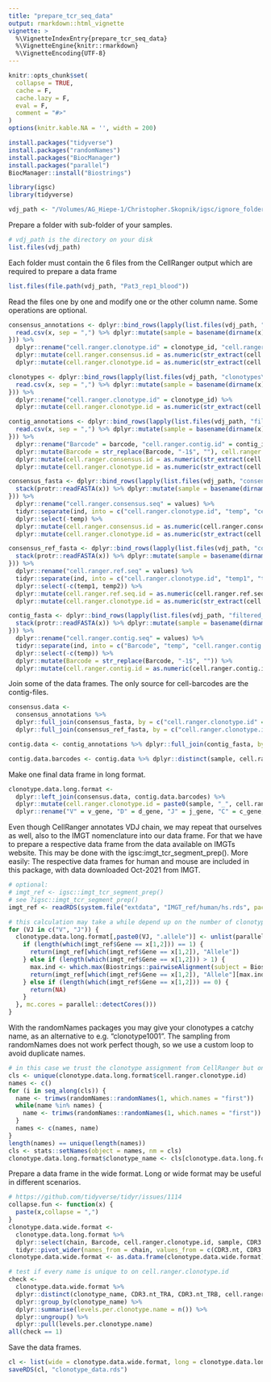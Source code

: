 ```yaml
---
title: "prepare_tcr_seq_data"
output: rmarkdown::html_vignette
vignette: >
  %\VignetteIndexEntry{prepare_tcr_seq_data}
  %\VignetteEngine{knitr::rmarkdown}
  %\VignetteEncoding{UTF-8}
---
```


```r
knitr::opts_chunk$set(
  collapse = TRUE,
  cache = F,
  cache.lazy = F,
  eval = F,
  comment = "#>"
)
options(knitr.kable.NA = '', width = 200)
```

```r
install.packages("tidyverse")
install.packages("randomNames")
install.packages("BiocManager")
install.packages("parallel")
BiocManager::install("Biostrings")
```

```r
library(igsc)
library(tidyverse)
```

```r
vdj_path <- "/Volumes/AG_Hiepe-1/Christopher.Skopnik/igsc/ignore_folder/VDJ"
```

Prepare a folder with sub-folder of your samples.
```r
# vdj_path is the directory on your disk
list.files(vdj_path)
```

Each folder must contain the 6 files from the CellRanger output which are required to prepare a data frame 
```r
list.files(file.path(vdj_path, "Pat3_rep1_blood"))
```


Read the files one by one and modify one or the other column name. Some operations are optional.
```r
consensus_annotations <- dplyr::bind_rows(lapply(list.files(vdj_path, "consensus_annotations\\.csv", recursive = T, full.names = T), function(x) {
  read.csv(x, sep = ",") %>% dplyr::mutate(sample = basename(dirname(x)))
})) %>%
  dplyr::rename("cell.ranger.clonotype.id" = clonotype_id, "cell.ranger.consensus.id" = consensus_id) %>%
  dplyr::mutate(cell.ranger.consensus.id = as.numeric(str_extract(cell.ranger.consensus.id, "[:digit:]{1,}$"))) %>%
  dplyr::mutate(cell.ranger.clonotype.id = as.numeric(str_extract(cell.ranger.clonotype.id, "[:digit:]{1,}")))

clonotypes <- dplyr::bind_rows(lapply(list.files(vdj_path, "clonotypes\\.csv", recursive = T, full.names = T), function(x) {
  read.csv(x, sep = ",") %>% dplyr::mutate(sample = basename(dirname(x)))
})) %>%
  dplyr::rename("cell.ranger.clonotype.id" = clonotype_id) %>%
  dplyr::mutate(cell.ranger.clonotype.id = as.numeric(str_extract(cell.ranger.clonotype.id, "[:digit:]{1,}")))

contig_annotations <- dplyr::bind_rows(lapply(list.files(vdj_path, "filtered_contig_annotations\\.csv", recursive = T, full.names = T), function(x) {
  read.csv(x, sep = ",") %>% dplyr::mutate(sample = basename(dirname(x)))
})) %>%
  dplyr::rename("Barcode" = barcode, "cell.ranger.contig.id" = contig_id, "cell.ranger.clonotype.id" = raw_clonotype_id, "cell.ranger.consensus.id" = raw_consensus_id) %>%
  dplyr::mutate(Barcode = str_replace(Barcode, "-1$", ""), cell.ranger.contig.id = as.numeric(str_extract(cell.ranger.contig.id, "[:digit:]{1,}$"))) %>%
  dplyr::mutate(cell.ranger.consensus.id = as.numeric(str_extract(cell.ranger.consensus.id, "[:digit:]{1,}$"))) %>%
  dplyr::mutate(cell.ranger.clonotype.id = as.numeric(str_extract(cell.ranger.clonotype.id, "[:digit:]{1,}")))

consensus_fasta <- dplyr::bind_rows(lapply(list.files(vdj_path, "consensus\\.fasta$", recursive = T, full.names = T), function(x) {
  stack(protr::readFASTA(x)) %>% dplyr::mutate(sample = basename(dirname(x)))
})) %>%
  dplyr::rename("cell.ranger.consensus.seq" = values) %>%
  tidyr::separate(ind, into = c("cell.ranger.clonotype.id", "temp", "cell.ranger.consensus.id"), sep = "_") %>%
  dplyr::select(-temp) %>%
  dplyr::mutate(cell.ranger.consensus.id = as.numeric(cell.ranger.consensus.id)) %>%
  dplyr::mutate(cell.ranger.clonotype.id = as.numeric(str_extract(cell.ranger.clonotype.id, "[:digit:]{1,}$")))

consensus_ref_fasta <- dplyr::bind_rows(lapply(list.files(vdj_path, "concat_ref\\.fasta$", recursive = T, full.names = T), function(x) {
  stack(protr::readFASTA(x)) %>% dplyr::mutate(sample = basename(dirname(x)))
})) %>%
  dplyr::rename("cell.ranger.ref.seq" = values) %>%
  tidyr::separate(ind, into = c("cell.ranger.clonotype.id", "temp1", "temp2", "cell.ranger.ref.seq.id"), sep = "_") %>%
  dplyr::select(-c(temp1, temp2)) %>%
  dplyr::mutate(cell.ranger.ref.seq.id = as.numeric(cell.ranger.ref.seq.id)) %>%
  dplyr::mutate(cell.ranger.clonotype.id = as.numeric(str_extract(cell.ranger.clonotype.id, "[:digit:]{1,}")))

contig_fasta <- dplyr::bind_rows(lapply(list.files(vdj_path, "filtered_contig\\.fasta$", recursive = T, full.names = T), function(x) {
  stack(protr::readFASTA(x)) %>% dplyr::mutate(sample = basename(dirname(x)))
})) %>%
  dplyr::rename("cell.ranger.contig.seq" = values) %>%
  tidyr::separate(ind, into = c("Barcode", "temp", "cell.ranger.contig.id"), sep = "_") %>%
  dplyr::select(-c(temp)) %>%
  dplyr::mutate(Barcode = str_replace(Barcode, "-1$", "")) %>%
  dplyr::mutate(cell.ranger.contig.id = as.numeric(cell.ranger.contig.id))
```

Join some of the data frames. The only source for cell-barcodes are the contig-files.
```r
consensus.data <-
  consensus_annotations %>%
  dplyr::full_join(consensus_fasta, by = c("cell.ranger.clonotype.id" = "cell.ranger.clonotype.id", "cell.ranger.consensus.id" = "cell.ranger.consensus.id", "sample" = "sample")) %>%
  dplyr::full_join(consensus_ref_fasta, by = c("cell.ranger.clonotype.id" = "cell.ranger.clonotype.id", "cell.ranger.consensus.id" = "cell.ranger.ref.seq.id", "sample" = "sample"))

contig.data <- contig_annotations %>% dplyr::full_join(contig_fasta, by = c("cell.ranger.contig.id" = "cell.ranger.contig.id", "Barcode" = "Barcode", "sample" = "sample"))

contig.data.barcodes <- contig.data %>% dplyr::distinct(sample, cell.ranger.clonotype.id, Barcode)
```

Make one final data frame in long format.
```r
clonotype.data.long.format <-
  dplyr::left_join(consensus.data, contig.data.barcodes) %>%
  dplyr::mutate(cell.ranger.clonotype.id = paste0(sample, "_", cell.ranger.clonotype.id)) %>%
  dplyr::rename("V" = v_gene, "D" = d_gene, "J" = j_gene, "C" = c_gene, "CDR3.aa" = cdr3, "CDR3.nt" = cdr3_nt)
```

Even though CellRanger annotates VDJ chain, we may repeat that ourselves as well, also to the IMGT nomenclature into our data frame. For that we have to prepare a respective data frame from the data available on IMGTs website.
This may be done with the igsc:imgt_tcr_segment_prep(). More easily: The respective data frames for human and mouse are included in this package, with data downloaded Oct-2021 from IMGT.

```r
# optional:
# imgt_ref <- igsc::imgt_tcr_segment_prep()
# see ?igsc::imgt_tcr_segment_prep()
imgt_ref <- readRDS(system.file("extdata", "IMGT_ref/human/hs.rds", package = "igsc"))

# this calculation may take a while depend up on the number of clonotypes etc. especially on a single core (not mclapply but lapply only)
for (VJ in c("V", "J")) {
  clonotype.data.long.format[,paste0(VJ, ".allele")] <- unlist(parallel::mclapply(split(clonotype.data.long.format[,c("cell.ranger.consensus.seq", VJ)], seq(nrow(clonotype.data.long.format))), function(x) {
    if (length(which(imgt_ref$Gene == x[1,2])) == 1) {
      return(imgt_ref[which(imgt_ref$Gene == x[1,2]), "Allele"])
    } else if (length(which(imgt_ref$Gene == x[1,2])) > 1) {
      max.ind <- which.max(Biostrings::pairwiseAlignment(subject = Biostrings::DNAString(x[1,1]), pattern = Biostrings::DNAStringSet(imgt_ref[imgt_ref$Gene == x[1,2],"seq.nt"]), type = "local", scoreOnly = T))
      return(imgt_ref[which(imgt_ref$Gene == x[1,2]), "Allele"][max.ind])
    } else if (length(which(imgt_ref$Gene == x[1,2])) == 0) {
      return(NA)
    }
  }, mc.cores = parallel::detectCores()))
}

```


With the randomNames packages you may give your clonotypes a catchy name, as an alternative to e.g. "clonotype1001". The sampling from randomNames does not work perfect though, so we use a custom loop to avoid duplicate names.
```r
# in this case we trust the clonotype assignment from CellRanger but one could also check that
cls <- unique(clonotype.data.long.format$cell.ranger.clonotype.id)
names <- c()
for (i in seq_along(cls)) {
  name <- trimws(randomNames::randomNames(1, which.names = "first"))
  while(name %in% names) {
    name <- trimws(randomNames::randomNames(1, which.names = "first"))
  }
  names <- c(names, name)
}
length(names) == unique(length(names))
cls <- stats::setNames(object = names, nm = cls)
clonotype.data.long.format$clonotype_name <- cls[clonotype.data.long.format$cell.ranger.clonotype.id]
```


Prepare a data frame in the wide format. Long or wide format may be useful in different scenarios.
```r
# https://github.com/tidyverse/tidyr/issues/1114
collapse.fun <- function(x) {
  paste(x,collapse = ",")
}
clonotype.data.wide.format <-
  clonotype.data.long.format %>%
  dplyr::select(chain, Barcode, cell.ranger.clonotype.id, sample, CDR3.nt, CDR3.aa, V, J, C, cell.ranger.consensus.seq, cell.ranger.ref.seq, V.allele, J.allele, clonotype_name) %>%
  tidyr::pivot_wider(names_from = chain, values_from = c(CDR3.nt, CDR3.aa, V, J, C, cell.ranger.consensus.seq, cell.ranger.ref.seq, V.allele, J.allele), values_fn = collapse.fun)
clonotype.data.wide.format <- as.data.frame(clonotype.data.wide.format)

# test if every name is unique to on cell.ranger.clonotype.id
check <-
  clonotype.data.wide.format %>%
  dplyr::distinct(clonotype_name, CDR3.nt_TRA, CDR3.nt_TRB, cell.ranger.clonotype.id) %>%
  dplyr::group_by(clonotype_name) %>%
  dplyr::summarise(levels.per.clonotype.name = n()) %>%
  dplyr::ungroup() %>%
  dplyr::pull(levels.per.clonotype.name)
all(check == 1)
```

Save the data frames.
```r
cl <- list(wide = clonotype.data.wide.format, long = clonotype.data.long.format)
saveRDS(cl, "clonotype_data.rds")
```











